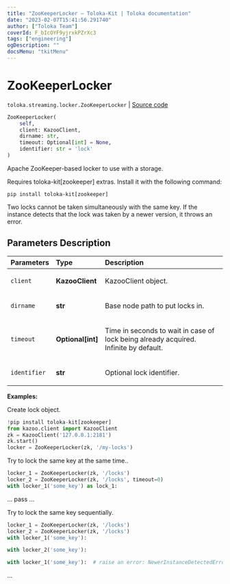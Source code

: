 ```yaml
---
title: "ZooKeeperLocker — Toloka-Kit | Toloka documentation"
date: "2023-02-07T15:41:56.291740"
author: ["Toloka Team"]
coverId: F_bIcOYF9yjrxkPZrXc3
tags: ["engineering"]
ogDescription: ""
docsMenu: "tkitMenu"
---
```


# ZooKeeperLocker
`toloka.streaming.locker.ZooKeeperLocker` | [Source code](https://github.com/Toloka/toloka-kit/blob/v1.1.3/src/streaming/locker.py#L116)

```python
ZooKeeperLocker(
    self,
    client: KazooClient,
    dirname: str,
    timeout: Optional[int] = None,
    identifier: str = 'lock'
)
```

Apache ZooKeeper-based locker to use with a storage.

<Note mode="warning" title="Warning">

Requires toloka-kit[zookeeper] extras. Install it with the following command:

```shell
pip install toloka-kit[zookeeper]
```

</Note>

Two locks cannot be taken simultaneously with the same key.
If the instance detects that the lock was taken by a newer version, it throws an error.

## Parameters Description

| Parameters | Type | Description |
| :----------| :----| :-----------|
`client`|**KazooClient**|<p>KazooClient object.</p>
`dirname`|**str**|<p>Base node path to put locks in.</p>
`timeout`|**Optional\[int\]**|<p>Time in seconds to wait in case of lock being already acquired. Infinite by default.</p>
`identifier`|**str**|<p>Optional lock identifier.</p>

**Examples:**

Create lock object.

```python
!pip install toloka-kit[zookeeper]
from kazoo.client import KazooClient
zk = KazooClient('127.0.0.1:2181')
zk.start()
locker = ZooKeeperLocker(zk, '/my-locks')
```
Try to lock the same key at the same time..

```python
locker_1 = ZooKeeperLocker(zk, '/locks')
locker_2 = ZooKeeperLocker(zk, '/locks', timeout=0)
with locker_1('some_key') as lock_1:
```
...         pass
...

Try to lock the same key sequentially.

```python
locker_1 = ZooKeeperLocker(zk, '/locks')
locker_2 = ZooKeeperLocker(zk, '/locks')
with locker_1('some_key'):
```

```python
with locker_2('some_key'):
```

```python
with locker_1('some_key'):  # raise an error: NewerInstanceDetectedError
```
...